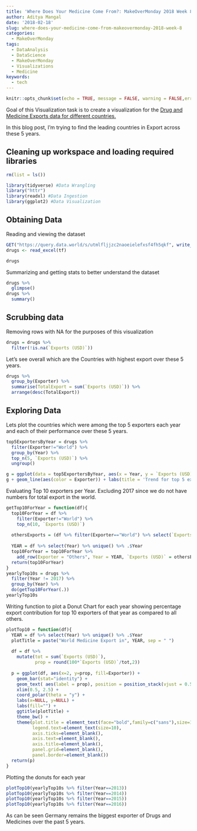 ```yaml
---
title: 'Where Does Your Medicine Come From?: MakeOverMonday 2018 Week 8'
author: Aditya Mangal
date: '2018-02-18'
slug: where-does-your-medicine-come-from-makeovermonday-2018-week-8
categories:
  - MakeOverMonday
tags:
  - DataAnalysis
  - DataScience
  - MakeOverMonday
  - Visualizations
  - Medicine
keywords:
  - tech
---
```


```r
knitr::opts_chunk$set(echo = TRUE, message = FALSE, warning = FALSE,error = FALSE)
```

Goal of this Visualization task is to create a visualization for the <a href="https://www.trademap.org/Country_SelProduct_TS.aspx?nvpm=1|||||3004|||4|1|1|2|2|1|2|1|1" target="_blank">Drug and Medicine Exports data for different countries.</a>

In this blog post, I'm trying to find the leading countries in Export across these 5 years.

## Cleaning up workspace and loading required libraries

```r
rm(list = ls())
```

```r
library(tidyverse) #Data Wrangling
library("httr")
library(readxl) #Data Ingestion
library(ggplot2) #Data Visualization
```
## Obtaining Data

Reading and viewing the dataset
```r
GET("https://query.data.world/s/utmlfljjzc2naoeielefxsf4fh5qkf", write_disk(tf <- tempfile(fileext = ".xlsx")))
drugs <- read_excel(tf)
```
```r
drugs
```

Summarizing and getting stats to better understand the dataset

```r
drugs %>% 
  glimpse()
drugs %>% 
  summary()
```

## Scrubbing data

Removing rows with NA for the purposes of this visualization

```r
drugs = drugs %>% 
  filter(!is.na(`Exports (USD)`))
```

Let's see overall which are the Countries with highest export over these 5 years.

```r
drugs %>% 
  group_by(Exporter) %>% 
  summarise(TotalExport = sum(`Exports (USD)`)) %>% 
  arrange(desc(TotalExport))
```


## Exploring Data

Lets plot the countries which were among the top 5 exporters each year and each of their performance over these 5 years.
```r
top5ExportersByYear = drugs %>% 
  filter(Exporter!="World") %>% 
  group_by(Year) %>% 
  top_n(5, `Exports (USD)`) %>% 
  ungroup()
```
```r
g = ggplot(data = top5ExportersByYear, aes(x = Year, y = `Exports (USD)`))
g + geom_line(aes(color = Exporter)) + labs(title = 'Trend for top 5 exporters in the world over the years')
```


Evaluating Top 10 exporters per Year. Excluding 2017 since we do not have numbers for total export in the world. 
```r
getTop10ForYear = function(df){
  top10ForYear = df %>% 
    filter(Exporter!="World") %>% 
    top_n(10, `Exports (USD)`)
  
  othersExports = (df %>% filter(Exporter=="World") %>% select(`Exports (USD)`)) - (top10ForYear %>% summarise(Total = sum(`Exports (USD)`)))
  
  YEAR = df %>% select(Year) %>% unique() %>% .$Year
  top10ForYear = top10ForYear %>% 
    add_row(Exporter = "Others", Year = YEAR, `Exports (USD)` = othersExports %>% .$`Exports (USD)`)
  return(top10ForYear)
}
yearlyTop10s = drugs %>% 
  filter(Year != 2017) %>% 
  group_by(Year) %>% 
  do(getTop10ForYear(.))
yearlyTop10s
```
Writing function to plot a Donut Chart for each year showing percentage export contribution for top 10 exporters of that year as compared to all others.
```r
plotTop10 = function(df){
  YEAR = df %>% select(Year) %>% unique() %>% .$Year
  plotTitle = paste("World Medicine Export in", YEAR, sep = " ")
  
  df = df %>% 
    mutate(tot = sum(`Exports (USD)`),
           prop = round(100*`Exports (USD)`/tot,2))
  
  p = ggplot(df, aes(x=2, y=prop, fill=Exporter)) + 
    geom_bar(stat="identity") + 
    geom_text( aes(label = prop), position = position_stack(vjust = 0.5)) + 
    xlim(0.5, 2.5) +
    coord_polar(theta = "y") +
    labs(x=NULL, y=NULL) + 
    labs(fill="") + 
    ggtitle(plotTitle) + 
    theme_bw() + 
    theme(plot.title = element_text(face="bold",family=c("sans"),size=15),
          legend.text=element_text(size=10),
          axis.ticks=element_blank(),
          axis.text=element_blank(),
          axis.title=element_blank(),
          panel.grid=element_blank(),
          panel.border=element_blank())
  return(p)
}
```
Plotting the donuts for each year
```r
plotTop10(yearlyTop10s %>% filter(Year==2013))
plotTop10(yearlyTop10s %>% filter(Year==2014))
plotTop10(yearlyTop10s %>% filter(Year==2015))
plotTop10(yearlyTop10s %>% filter(Year==2016))
```

As can be seen Germany remains the biggest exporter of Drugs and Medicines over the past 5 years.
